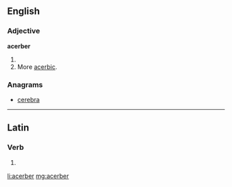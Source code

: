 ==English==

===Adjective===
'''acerber'''

# {{en-comparative of|acerb}}
# More [[acerbic]].

===Anagrams===
* [[cerebra#English|cerebra]]

----

==Latin==

===Verb===
{{la-verb-form|acerber}}

# {{conjugation of|acerbo|acerbō|1|s|pres|pass|sub|lang=la}}

[[li:acerber]]
[[mg:acerber]]